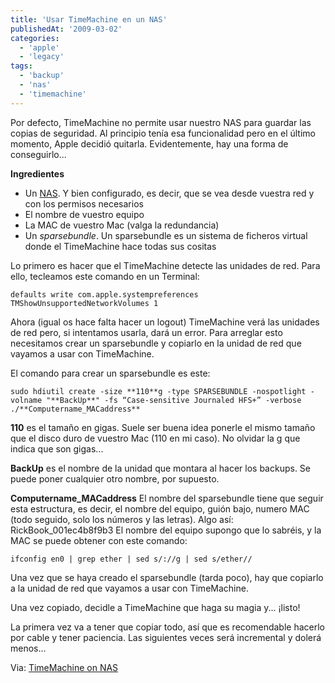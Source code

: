 ```yaml
---
title: 'Usar TimeMachine en un NAS'
publishedAt: '2009-03-02'
categories:
  - 'apple'
  - 'legacy'
tags:
  - 'backup'
  - 'nas'
  - 'timemachine'
---
```


Por defecto, TimeMachine no permite usar nuestro NAS para guardar las copias de seguridad. Al principio tenía esa funcionalidad pero en el último momento, Apple decidió quitarla. Evidentemente, hay una forma de conseguirlo...

**Ingredientes**

- Un [NAS](http://es.wikipedia.org/wiki/Network-attached_storage). Y bien configurado, es decir, que se vea desde vuestra red y con los permisos necesarios
- El nombre de vuestro equipo
- La MAC de vuestro Mac (valga la redundancia)
- Un _sparsebundle_. Un sparsebundle es un sistema de ficheros virtual donde el TimeMachine hace todas sus cositas

Lo primero es hacer que el TimeMachine detecte las unidades de red. Para ello, tecleamos este comando en un Terminal:

`defaults write com.apple.systempreferences TMShowUnsupportedNetworkVolumes 1`

Ahora (igual os hace falta hacer un logout) TimeMachine verá las unidades de red pero, si intentamos usarla, dará un error. Para arreglar esto necesitamos crear un sparsebundle y copiarlo en la unidad de red que vayamos a usar con TimeMachine.

El comando para crear un sparsebundle es este:

`sudo hdiutil create -size **110**g -type SPARSEBUNDLE -nospotlight -volname "**BackUp**" -fs “Case-sensitive Journaled HFS+” -verbose ./**Computername_MACaddress**`

**110** es el tamaño en gigas. Suele ser buena idea ponerle el mismo tamaño que el disco duro de vuestro Mac (110 en mi caso). No olvidar la g que indica que son gigas...

**BackUp** es el nombre de la unidad que montara al hacer los backups. Se puede poner cualquier otro nombre, por supuesto.

**Computername_MACaddress** El nombre del sparsebundle tiene que seguir esta estructura, es decir, el nombre del equipo, guión bajo, numero MAC (todo seguido, solo los números y las letras). Algo así: RickBook_001ec4b8f9b3 El nombre del equipo supongo que lo sabréis, y la MAC se puede obtener con este comando:

`ifconfig en0 | grep ether | sed s/://g | sed s/ether//`

Una vez que se haya creado el sparsebundle (tarda poco), hay que copiarlo a la unidad de red que vayamos a usar con TimeMachine.

Una vez copiado, decidle a TimeMachine que haga su magia y... ¡listo!

La primera vez va a tener que copiar todo, así que es recomendable hacerlo por cable y tener paciencia. Las siguientes veces será incremental y dolerá menos...

Via: [TimeMachine on NAS](http://appleclinic.wordpress.com/2008/10/30/time-machine-on-nas/)
